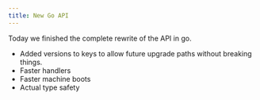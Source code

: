 ```yaml
---
title: New Go API
---
```


Today we finished the complete rewrite of the API in go.

- Added versions to keys to allow future upgrade paths without breaking things.
- Faster handlers
- Faster machine boots
- Actual type safety
